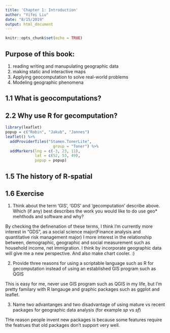 ```yaml
---
title: 'Chapter 1: Introduction'
author: "Yifei Liu"
date: "8/15/2019"
output: html_document
---
```


```r
knitr::opts_chunk$set(echo = TRUE)
```


## Purpose of this book:

1. reading writing and manupulating geographic data
2. making static and interactive maps
3. Applying geocomputation to solve real-world problems 
4. Modeling geographic phenomena

## 1.1 What is geocomputations?


## 2.2 Why use R for gecomputation?


```r
library(leaflet)
popup = c("Robin", "Jakub", "Jannes")
leaflet() %>%
  addProviderTiles("Stamen.TonerLite",
                     group = "Toner") %>%
  addMarkers(lng = c(-3, 23, 11),
             lat = c(52, 53, 49), 
             popup = popup)


```

## 1.5 The history of R-spatial 


## 1.6 Exercise

1. Think about the term 'GIS', 'GDS' and 'gecomputation' describe above. Which (if any) best describes the work you would like to do use geo* mehthods and software and why?

By checking the definenation of these terms, I think I'm currently more interest in "GDS", as a social science major(Finance analysis and quantitative risk management major) I more interest in the relationship between, demographic, geographic and social measurement such as household income, net immigration. I think by incorporate geographic data will give me a new perspective. And also make chart cooler. :)
 
 2. Provide three reasons for using a scriptable language such as R for gecomputation instead of using an established GIS program such as QGIS
 
 This is easy for me, never use GIS program such as QGIS in my life, but I'm pretty familary with R langauge and graphic packages such as ggplot and leaflet.
 
 3. Name two advantanges and two disadvantage of using mature vs recent packages for geographic data analysis (for example *sp* vs *sf*)
 
 THe reason people invent new packages is because some features require the featrues that old packages don't support very well.
 
 


```r



```






















